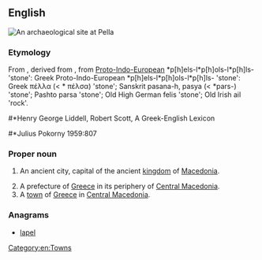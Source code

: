 {{also|pella}}
==English==
[[File:Pella House atrium.jpg|right|thumb|An archaeological site at Pella]]
{{wikipedia}}
===Etymology===
From {{etyl|grc|en}} {{term|Πέλλα|lang=grc}}, derived from {{etyl|grc|en}} {{term|πέλλα|lang=grc}}, from [[Proto-Indo-European ]] *p[h]els-l*p[h]ols-l*p[h]ls- 'stone': Greek Proto-Indo-European *p[h]els-l*p[h]ols-l*p[h]ls- 'stone': Greek  πέλλα (< * πέλσα) 'stone'; Sanskrit pasana-h, pasya (< *pars-) 'stone'; Pashto parsa 'stone'; Old High German felis 'stone'; Old Irish ail 'rock'. 
#*Henry George Liddell, Robert Scott, A Greek-English Lexicon
#*Julius  Pokorny 1959:807

===Proper noun===
{{en-proper noun}}

# {{context|historical|lang=en}} An ancient city, capital of the ancient [[kingdom]] of [[Macedonia]].
# A prefecture of [[Greece]] in its periphery of [[Central Macedonia]].
# A [[town]] of [[Greece]] in [[Central Macedonia]].

===Anagrams===
* [[lapel#English|lapel]]

[[Category:en:Towns]]